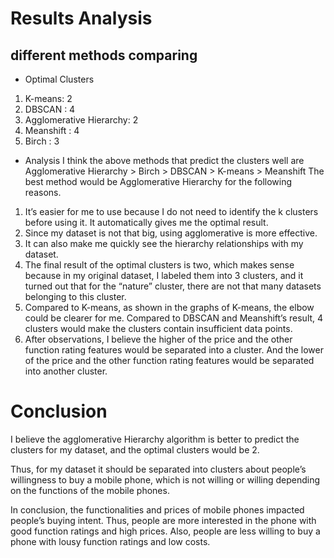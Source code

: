 # Results Analysis

## different methods comparing
- Optimal Clusters
1. K-means: 2
2. DBSCAN : 4
3. Agglomerative Hierarchy: 2
4. Meanshift : 4
5. Birch : 3

- Analysis
I think the above methods that predict the clusters well are Agglomerative Hierarchy > Birch > DBSCAN > K-means > Meanshift
The best method would be Agglomerative Hierarchy for the following reasons.
1. It's easier for me to use because I do not need to identify the k clusters before using it. It automatically gives me the optimal result.
2. Since my dataset is not that big, using agglomerative is more effective.
3. It can also make me quickly see the hierarchy relationships with my dataset.
4. The final result of the optimal clusters is two, which makes sense because in my original dataset, I labeled them into 3 clusters, and it turned out that for the "nature" cluster, there are not that many datasets belonging to this cluster.
5. Compared to K-means, as shown in the graphs of K-means, the elbow could be clearer for me. Compared to DBSCAN and Meanshift's result, 4 clusters would make the clusters contain insufficient data points. 
6. After observations, I believe the higher of the price and the other function rating features would be separated into a cluster. And the lower of the price and the other function rating features would be separated into another cluster. 

# Conclusion
I believe the agglomerative Hierarchy algorithm is better to predict the clusters for my dataset, and the optimal clusters would be 2.

Thus, for my dataset it should be separated into clusters about people's willingness to buy a mobile phone, which is not willing or willing depending on the functions of the mobile phones. 

In conclusion, the functionalities and prices of mobile phones impacted people's buying intent. Thus, people are more interested in the phone with good function ratings and high prices. Also, people are less willing to buy a phone with lousy function ratings and low costs.



